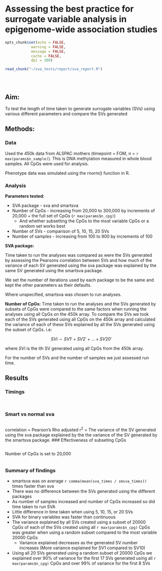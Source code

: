 # Assessing the best practice for surrogate variable analysis in epigenome-wide association studies

```r
opts_chunk$set(echo = FALSE, 
            warning = FALSE, 
            message = FALSE, 
            cache = FALSE, 
            dpi = 300)
```

```r
read_chunk("~/sva_tests/report/sva_report.R")
```

``` r
```

```r
```  

```r
```  

## Aim:
To test the length of time taken to generate surrogate variables (SVs) using various different parameters and compare the SVs generated

## Methods:

### Data
Used the 450k data from ALSPAC mothers (timepoint = FOM, n = `r max(params$n_sample)`). This is DNA methylation measured in whole blood samples. All CpGs were used for analysis. 

Phenotype data was simulated using the rnorm() function in R.

### Analysis
__Parameters tested:__

* SVA package - sva and smartsva
* Number of CpGs - increasing from 20,000 to 300,000 by increments of 20,000 + the full set of CpGs (`r max(params$n_cpg)`)
	+ And whether subsetting the CpGs to the most variable CpGs or a random set works best 
* Number of SVs - comparison of 5, 10, 15, 20 SVs
* Number of samples - increasing from 100 to 900 by increments of 100

__SVA package:__

Time taken to run the analyses was compared as were the SVs generated by assessing the Pearsons correlation between SVs and how much of the variance of each SV generated using the sva package was explained by the same SV generated using the smartsva package.

We set the number of iterations used by each package to be the same and kept the other parameters as their defaults. 
 
Where unspecified, smartsva was chosen to run analyses.

__Number of CpGs:__
Time taken to run the analyses and the SVs generated by subsets of CpGs were compared to the same factors when running the analyses using all CpGs on the 450k array. To compare the SVs we took each of the SVs generated using all CpGs on the 450k array and calculated the variance of each of these SVs explained by all the SVs generated using the subset of CpGs. i.e:

$$SVi \sim SV1' + SV2' + ... + SV20'$$

where _SVi_ is the ith SV generated using all CpGs from the 450k array. 

For the number of SVs and the number of samples we just assessed run time.

## Results

### Timings

```r
```

```r
```

### Smart vs normal sva
```r
```
correlation = Pearson's Rho
adjusted r^2^ = The variance of the SV generated using the sva package explained by the the variance of the SV generated by the smartsva package.
### Effectiveness of subseting CpGs
```r
```
Number of CpGs is set to 20,000

```r
```

### Summary of findings
* smartsva was on average `r comma(mean(sva_times / smsva_times))` times faster than sva
* There was no difference between the SVs generated using the different packages
* As number of samples increased and number of CpGs increased so did time taken to run SVA
* Little difference in time taken when using 5, 10, 15, or 20 SVs 
* SVA for binary variables was faster than continuous
* The variance explained by all SVs created using a subset of 20000 CpGs of each of the SVs created using all `r max(params$n_cpg)` CpGs was greater when using a random subset compared to the most variable 20000 CpGs
	+ Variance explained decreases as the generated SV number increases (More variance explained for SV1 compared to SV10)
* Using all 20 SVs generated using a random subset of 20000 CpGs we explained over 90% of variance for the first 17 SVs generated using all `r max(params$n_cpg)` CpGs and over 99% of variance for the first 8 SVs









